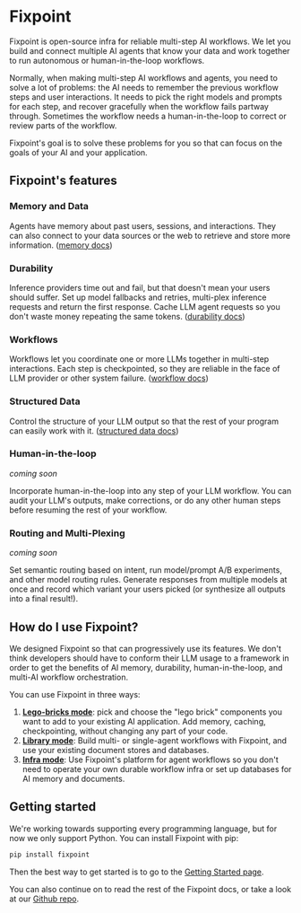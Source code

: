 # Fixpoint

Fixpoint is open-source infra for reliable multi-step AI workflows. We let you
build and connect multiple AI agents that know your data and work together to
run autonomous or human-in-the-loop workflows.

Normally, when making multi-step AI workflows and agents, you need to solve a
lot of problems: the AI needs to remember the previous workflow steps and user
interactions. It needs to pick the right models and prompts for each step, and
recover gracefully when the workflow fails partway through. Sometimes the
workflow needs a human-in-the-loop to correct or review parts of the workflow.

Fixpoint's goal is to solve these problems for you so that can focus on the
goals of your AI and your application.

## Fixpoint's features

### Memory and Data

Agents have memory about past users, sessions, and interactions. They can also
connect to your data sources or the web to retrieve and store more information.
([memory docs][memory])

### Durability

Inference providers time out and fail, but that doesn't mean your users should
suffer. Set up model fallbacks and retries, multi-plex inference requests and
return the first response. Cache LLM agent requests so you don't waste money
repeating the same tokens.
([durability docs][durability])

### Workflows

Workflows let you coordinate one or more LLMs together in multi-step
interactions. Each step is checkpointed, so they are reliable in the face of LLM
provider or other system failure.
([workflow docs][workflows])

### Structured Data

Control the structure of your LLM output so that the rest of your program can
easily work with it.
([structured data docs][structured-data])

### Human-in-the-loop

_coming soon_

Incorporate human-in-the-loop into any step of your LLM workflow. You can audit
your LLM's outputs, make corrections, or do any other human steps before
resuming the rest of your workflow.

### Routing and Multi-Plexing

_coming soon_

Set semantic routing based on intent, run model/prompt A/B experiments, and
other model routing rules. Generate responses from multiple models at once and
record which variant your users picked (or synthesize all outputs into a final
result!).

## How do I use Fixpoint?

We designed Fixpoint so that can progressively use its features. We don't think
developers should have to conform their LLM usage to a framework in order to get
the benefits of AI memory, durability, human-in-the-loop, and multi-AI workflow
orchestration.

You can use Fixpoint in three ways:

1. [**Lego-bricks mode**][lego-brick-mode]: pick and choose the "lego brick"
   components you want to add to your existing AI application. Add memory,
   caching, checkpointing, without changing any part of your code.
2. [**Library mode**][library-mode]: Build multi- or single-agent workflows with
   Fixpoint, and use your existing document stores and databases.
3. [**Infra mode**][infra-mode]: Use Fixpoint's platform for agent workflows so
   you don't need to operate your own durable workflow infra or set up databases
   for AI memory and documents.

## Getting started

We're working towards supporting every programming language, but for now we only
support Python. You can install Fixpoint with pip:

```bash
pip install fixpoint
```

Then the best way to get started is to go to the [Getting Started page](/getting-started).

You can also continue on to read the rest of the Fixpoint docs, or take a look
at our [Github repo](https://github.com/gofixpoint/fixpoint/).

[lego-brick-mode]: /lego-brick-mode
[library-mode]: /library-mode
[infra-mode]: /infra-mode
[memory]: /memory
[durability]: /workflows-and-durability
[structured-data]: /structured-data
[workflows]: /workflows-and-durability/workflows
